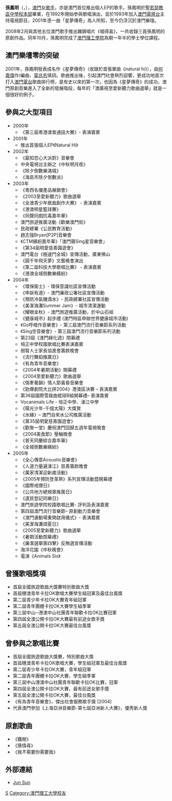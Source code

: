 {{BLP unsourced |time=2011-02-16T15:04:59+00:00 }} 
'''孫鳳明'''（{{lang|pt|June Sun Fong Meng}}，{{bd|1978年|9月3日|catIdx=S孙}}），[[澳門|澳門]]女[[歌手|歌手]]，亦是澳門首位推出個人EP的歌手。孫鳳明於[[聖若瑟教區中學校本部|聖若瑟教區中學校本部]]畢業，在1992年開始參與歌唱演出，並於1993年加入[[澳門電視台|澳門電視台]]主持電視節目，2001年憑一曲「星夢傳奇」為人所知，至今仍浮沉於澳門樂壇。

2008年2月與其他五位澳門歌手推出雜錦唱片《唱得喜》，一共收錄三首孫鳳明的原創作品。同年10月，孫鳳明完成了[[澳門理工學院|澳門理工學院]]為期一年半的學士學位課程。

==澳門樂壇零的突破==
2001年，孫鳳明發表成名作《星夢傳奇》（收錄於首張單曲《natural hi》），由[[何嘉偉|何嘉偉]]作/編曲、[[莫兆忠|莫兆忠]]填詞。歌曲推出後，引起澳門社會熱烈迴響，更成功地首次打入[[澳門電台|澳門電台]]歌曲排行榜，是有史以來的第一次。也因為《星夢傳奇》的成功，澳門原創音樂進入了全新的發展階段，每年的「澳廣視至愛新聽力歌曲選舉」就是一個很好的例子。

==參與之大型項目==
* 2000年 
** 《第三屆粵港澳普通話大賽》- 表演嘉賓
* 2001年	
** 推出首張個人EP《Natural Hi》 
* 2002年
** 《最知您心大派對》音樂會 
** 中央電視台主辦之《中秋明月夜》 
** 《除夕倒數樂滿城》 
** 《海島市除夕倒數派》 
*2003年 
** 《粵西名優產品展銷會》 
** 《2003至愛新聽力》歌曲選舉 
** 《全澳青少年歌曲創作大賽》 - 表演嘉賓 
** 《港澳明星籃球賽》 
** 《同聲同戲抗毒嘉年華》 
** 澳門旅遊推廣活動《歡樂澳門街》 
** 民政總署《公民教育活動》 
** 趙志強Bryan[P2P]音樂會 
** 《CTM繽紛嘉年華》「澳門聲Sing星音樂會」 
** 《第34屆明愛慈善園遊會》 
** 澳門電台《極速鬥全城》宣傳活動，廣東佛山 
** 《圓千年飛天夢》文藝晚會演出 
** 《第二屆科技大學歌唱比賽》 - 表演嘉賓 
** 《港澳全城倒數樂繽紛》 
* 2004年 
** 《環保衛士》- 環保意識社區宣傳活動 
** 《申訴有道》- 澳門廉政公署社區宣傳活動 
** 《預防冷氣機滴水》- 民政總署社區宣傳活動 
** 《美潔海灘Summer Jam》- 城市清潔運動 
** 《耀眼金秋》- 澳門旅遊推廣活動，於中山石岐 
** 《健康城市》起步禮 (澳門特區申辦世界健康城市活動) 
** 《Go呼唱作音樂會》- 第三屆澳門流行音樂節系列活動 
** 《Sing空音樂會》- 第三屆澳門流行音樂節系列活動 
** 第23屆《澳門綠化週》閉幕禮 
** 培正中學校園歌唱比賽表演嘉賓 
** 弱智人士家長協進會籌款晚會 
** 《流行舞蹈推廣日》 
** 《有為青年音樂會》 
** 《2004年暑期活動》開幕禮 
** 《2004至愛新聽力》歌曲選舉 
** 《情牽葡韻》情人節黃昏音樂會 
** 《勁爆劇院大比拼2004》港澳區決賽 – 表演嘉賓 
** 第36屆國際雪屐曲棍球B組開幕禮– 表演嘉賓 
** Vocanimals Life - 培正中學、濠江中學 
** 《陽光少年-千個太陽》大獎賞 
** 《水緣》– 澳門自來水公司推廣活動 
** 《第35屆明愛慈善園遊會》 
** 《歡聚一堂》慶祝澳門回歸五週年電視晚會 
** 《2004美食節》壓軸晚會 
** 《普天同慶綜合嘉年華》 
** 《全城倒數樂繽紛》 
*2005年
** 《全心傳意Acoustic音樂會》
** 《人道力量遍濠江》慈善籌款晚會 
** 《萬家清潔迎新歲活動》 
** 《2005年預防登革熱》系列宣傳活動暨開幕禮 
** 《國際戒煙日》 
** 《公共地方總規章推廣日》 
** 《選民登記同樂日》 
** 澳門旅遊學院校園歌唱比賽- 評判及表演嘉賓 
** 第四屆澳門流行音樂節– 原創動力音樂會 
** 《澳門運動場重開啟用儀式》- 表演嘉賓 
** 《美潔海灘頌夏日》 
** 《2005至愛新聽力》歌曲選舉 
** 《暑期活動閉幕禮》 
** 《廉潔選舉第四擊》反賄選宣傳活動 
** 海洋花園《中秋晚會》 
** 電演《Animals Six》 

==曾獲歌唱獎項==
* 首屆全國旅遊歌曲大獎賽特別歌曲大獎
* 首屆穗澳青年卡拉OK歌唱大賽學生組冠軍及最佳台風獎
* 第二屆青少年卡拉OK大賽青年組冠軍
* 第二屆青年團體卡拉OK大賽學生組季軍
* 第三屆中山─港澳中山社團青年聯歡卡拉OK比賽冠軍
* 第四屆全澳公開卡拉OK大賽最有前途女歌手獎
* 第五屆全澳公開卡拉OK大賽最佳台風獎

==曾參與之歌唱比賽==
* 首屆全國旅遊歌曲大獎賽，特別歌曲大獎 
* 首屆穗澳青年卡拉OK歌唱大賽，學生組冠軍及最佳台風獎 
* 第二屆青少年卡拉OK大賽，青年組冠軍 
* 第二屆青年團體卡拉OK大賽，學生組季軍 
* 第三屆中山港澳中山社團青年聯歡卡拉OK比賽，冠軍 
* 第四屆全澳公開卡拉OK大賽，最有前途女歌手獎 
* 第五屆全澳公開卡拉OK大賽，最佳台風獎 
* 《有為青年音樂會》，傑出社會服務歌手獎 [2004] 
* 代表澳門參加《上海亞洲音樂節-第七屆亞洲新人大賽》，優秀新人獎

==原創歌曲==
* 《鐵樹》
* 《猜情尋》
* 《我不需要你需要我》

==外部連結==
*[https://web.archive.org/web/20080914123004/http://www.jun-sun.com/ Jun Sun]

[[Category:澳門女歌手|S]]
[[Category:澳門理工大學校友|Category:澳門理工大學校友]]